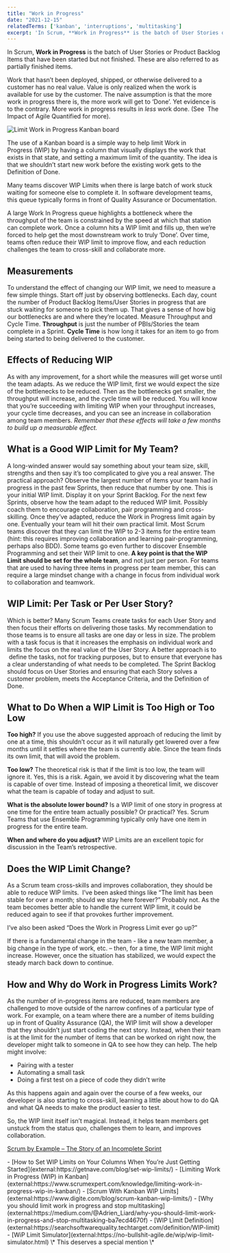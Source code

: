 ```yaml
---
title: "Work in Progress"
date: "2021-12-15"
relatedTerms: ['kanban', 'interruptions', 'multitasking']
excerpt: 'In Scrum, **Work in Progress** is the batch of User Stories or Product Backlog Items that'
---
```


In Scrum, **Work in Progress** is the batch of User Stories or Product Backlog Items that have been started but not finished. These are also referred to as partially finished items.

Work that hasn’t been deployed, shipped, or otherwise delivered to a customer has no real value. Value is only realized when the work is available for use by the customer. The naive assumption is that the more work in progress there is, the more work will get to ‘Done’. Yet evidence is to the contrary. More work in progress results in _less_ work done. (See  The Impact of Agile Quantified for more).

![Limit Work in Progress Kanban board](src/content/glossary/work-in-progress/images/WSOBS-limit-work-in-progress.png)

The use of a Kanban board is a simple way to help limit Work in Progress (WIP) by having a column that visually displays the work that exists in that state, and setting a maximum limit of the quantity. The idea is that we shouldn’t start new work before the existing work gets to the Definition of Done.

Many teams discover WIP Limits when there is large batch of work stuck waiting for someone else to complete it. In software development teams, this queue typically forms in front of Quality Assurance or Documentation.

A large Work In Progress queue highlights a bottleneck where the throughput of the team is constrained by the speed at which that station can complete work. Once a column hits a WIP limit and fills up, then we’re forced to help get the most downstream work to truly ‘Done’. Over time, teams often reduce their WIP limit to improve flow, and each reduction challenges the team to cross-skill and collaborate more.

## Measurements

To understand the effect of changing our WIP limit, we need to measure a few simple things. Start off just by observing bottlenecks. Each day, count the number of Product Backlog Items/User Stories in progress that are stuck waiting for someone to pick them up. That gives a sense of how big our bottlenecks are and where they’re located. Measure Throughput and Cycle Time. **Throughput** is just the number of PBIs/Stories the team complete in a Sprint. **Cycle Time** is how long it takes for an item to go from being started to being delivered to the customer.

## Effects of Reducing WIP

As with any improvement, for a short while the measures will get worse until the team adapts. As we reduce the WIP limit, first we would expect the size of the bottlenecks to be reduced. Then as the bottlenecks get smaller, the throughput will increase, and the cycle time will be reduced. You will know that you’re succeeding with limiting WIP when your throughput increases, your cycle time decreases, and you can see an increase in collaboration among team members. _Remember that these effects will take a few months to build up a measurable effect._

## What is a Good WIP Limit for My Team?

A long-winded answer would say something about your team size, skill, strengths and then say it’s too complicated to give you a real answer. The practical approach? Observe the largest number of items your team had in progress in the past few Sprints, then reduce that number by one. This is your initial WIP limit. Display it on your Sprint Backlog. For the next few Sprints, observe how the team adapt to the reduced WIP limit. Possibly coach them to encourage collaboration, pair programming and cross-skilling. Once they’ve adapted, reduce the Work in Progress limit again by one. Eventually your team will hit their own practical limit. Most Scrum teams discover that they can limit the WIP to 2-3 items for the entire team (hint: this requires improving collaboration and learning pair-programming, perhaps also BDD). Some teams go even further to discover Ensemble Programming and set their WIP limit to one. **A key point is that the WIP Limit should be set for the whole team**, and not just per person. For teams that are used to having three items in progress per team member, this can require a large mindset change with a change in focus from individual work to collaboration and teamwork.

## WIP Limit: Per Task or Per User Story?

Which is better? Many Scrum Teams create tasks for each User Story and then focus their efforts on delivering those tasks. My recommendation to those teams is to ensure all tasks are one day or less in size. The problem with a task focus is that it increases the emphasis on individual work and limits the focus on the real value of the User Story. A better approach is to  define the tasks, not for tracking purposes, but to ensure that everyone has a clear understanding of what needs to be completed. The Sprint Backlog should focus on User Stories and ensuring that each Story solves a customer problem, meets the Acceptance Criteria, and the Definition of Done.

## What to Do When a WIP Limit is Too High or Too Low

**Too high?** If you use the above suggested approach of reducing the limit by one at a time, this shouldn’t occur as it will naturally get lowered over a few months until it settles where the team is currently able. Since the team finds its own limit, that will avoid the problem.

**Too low?** The theoretical risk is that if the limit is too low, the team will ignore it. Yes, this is a risk. Again, we avoid it by discovering what the team is capable of over time. Instead of imposing a theoretical limit, we discover what the team is capable of today and adjust to suit.

**What is the absolute lower bound?** Is a WIP limit of one story in progress at one time for the entire team actually possible? Or practical? Yes. Scrum Teams that use Ensemble Programming typically only have one item in progress for the entire team.

**When and where do you adjust?** WIP Limits are an excellent topic for discussion in the Team’s retrospective.

## Does the WIP Limit Change?

As a Scrum team cross-skills and improves collaboration, they should be able to reduce WIP limits.  I’ve been asked things like “The limit has been stable for over a month; should we stay here forever?” Probably not. As the team becomes better able to handle the current WIP limit, it could be reduced again to see if that provokes further improvement.

I’ve also been asked “Does the Work in Progress Limit ever go up?”

If there is a fundamental change in the team - like a new team member, a big change in the type of work, etc. – then, for a time, the WIP limit might increase. However, once the situation has stabilized, we would expect the steady march back down to continue.

## How and Why do Work in Progress Limits Work?

As the number of in-progress items are reduced, team members are challenged to move outside of the narrow confines of a particular type of work. For example, on a team where there are a number of items building up in front of Quality Assurance (QA), the WIP limit will show a developer that they shouldn’t just start coding the next story. Instead, when their team is at the limit for the number of items that can be worked on right now, the developer might talk to someone in QA to see how they can help. The help might involve:

- Pairing with a tester
- Automating a small task
- Doing a first test on a piece of code they didn’t write

As this happens again and again over the course of a few weeks, our developer is also starting to cross-skill, learning a little about how to do QA and what QA needs to make the product easier to test.

So, the WIP limit itself isn’t magical. Instead, it helps team members get unstuck from the status quo, challenges them to learn, and improves collaboration.

[Scrum by Example – The Story of an Incomplete Sprint](/blog/scrum-by-example-the-story-of-an-incomplete-sprint)

<HighlightBox heading="Resource Links" variant="resourceLinks">
- [How to Set WIP Limits on Your Columns When You’re Just Getting Started](external:https://getnave.com/blog/set-wip-limits/)
- [Limiting Work in Progress (WIP) in Kanban](external:https://www.scrumexpert.com/knowledge/limiting-work-in-progress-wip-in-kanban/)
- [Scrum With Kanban WIP Limits](external:https://www.digite.com/blog/scrum-kanban-wip-limits/)
- [Why you should limit work in progress and stop multitasking](external:https://medium.com/@Adrien_Liard/why-you-should-limit-work-in-progress-and-stop-multitasking-ba7ecd4670f)
- [WIP Limit Definition](external:https://searchsoftwarequality.techtarget.com/definition/WIP-limit)
- [WiP Limit Simulator](external:https://no-bullshit-agile.de/wip/wip-limit-simulator.html) \* This deserves a special mention \*
</HighlightBox>
